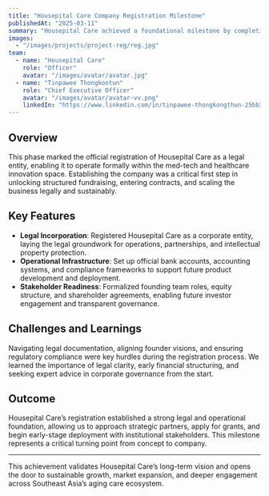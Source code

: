 ---
title: "Housepital Care Company Registration Milestone"
publishedAt: "2025-03-11"
summary: "Housepital Care achieved a foundational milestone by completing its formal company registration, unlocking new opportunities for funding, partnerships, and structured growth in the med-tech sector."
images:
  - "/images/projects/project-reg/reg.jpg"
team:
  - name: "Housepital Care"
    role: "Officer"
    avatar: "/images/avatar/avatar.jpg"
  - name: "Tinpawee Thongkontun"
    role: "Chief Executive Officer"
    avatar: "/images/avatar/avatar-vv.png"
    linkedIn: "https://www.linkedin.com/in/tinpawee-thongkongthun-25bb351a9/"
---

## Overview

This phase marked the official registration of Housepital Care as a legal entity, enabling it to operate formally within the med-tech and healthcare innovation space. Establishing the company was a critical first step in unlocking structured fundraising, entering contracts, and scaling the business legally and sustainably.

## Key Features

- **Legal Incorporation**: Registered Housepital Care as a corporate entity, laying the legal groundwork for operations, partnerships, and intellectual property protection.
- **Operational Infrastructure**: Set up official bank accounts, accounting systems, and compliance frameworks to support future product development and deployment.
- **Stakeholder Readiness**: Formalized founding team roles, equity structure, and shareholder agreements, enabling future investor engagement and transparent governance.

## Challenges and Learnings

Navigating legal documentation, aligning founder visions, and ensuring regulatory compliance were key hurdles during the registration process. We learned the importance of legal clarity, early financial structuring, and seeking expert advice in corporate governance from the start.

## Outcome

Housepital Care’s registration established a strong legal and operational foundation, allowing us to approach strategic partners, apply for grants, and begin early-stage deployment with institutional stakeholders. This milestone represents a critical turning point from concept to company.

---

This achievement validates Housepital Care’s long-term vision and opens the door to sustainable growth, market expansion, and deeper engagement across Southeast Asia’s aging care ecosystem.